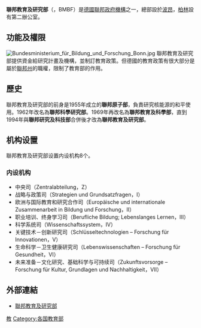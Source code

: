 {{noteTA
|1=zh-cn:波恩; zh-tw:波昂; zh-hk:波恩;
|2=zh-tw:及; zh-cn:与;
|3=zh-tw:部會; zh-cn:部委;
|4=zh-tw:教育及研究部; zh-cn:教育与研究部;
}}
{{Infobox Government agency
|agency_name     = 聯邦教育及研究部
|nativename      = Bundesministerium für Bildung und Forschung
|logo            = BMBF_Logo.svg
|logo_width      = 200 px
|formed          = 1955年10月20日
|headquarters    = {{GER}}[[波昂|波昂]]
|preceding1      = 
|budget          = €  91.87億元 (2008)
|jurisdiction    = {{GER}}
|minister1_name  = [[貝蒂娜·斯塔克-瓦青格|貝蒂娜·斯塔克-瓦青格]]
|minister1_pfo   = 聯邦教育及研究部部長
|chief1_name     = Thomas Rachel
|chief1_position = 國務秘書
|chief2_name     = Andreas Storm
|chief2_position = 國務秘書
|chief3_name     = Michael Thielen
|chief3_position = 國務秘書
|chief4_name     = Frieder Meyer-Krahmer
|chief4_position = 國務秘書
|website         = http://www.bmbf.de
}}

'''聯邦教育及研究部'''（{{lang-de|'''Bundesministerium für Bildung und Forschung'''}}，BMBF）是[[德國|德國]][[德國政府|聯邦政府機構]]之一，總部設於[[波昂|波昂]]，[[柏林|柏林]]設有第二辦公室。

== 功能及權限 ==
[[File:Bundesministerium_für_Bildung_und_Forschung_Bonn.jpg|thumb]]
聯邦教育及研究部提供資金給研究計畫及機構，並制訂教育政策。但德國的教育政策有很大部分是屬於[[聯邦州_(德國)|聯邦州]]的職權，限制了教育部的作用。

== 歷史 ==
聯邦教育及研究部的前身是1955年成立的'''聯邦原子部'''，負責研究核能源的和平使用。1962年改名為'''聯邦科學研究部'''。1969年再改名為'''聯邦教育及科學部'''，直到1994年與'''聯邦研究及科技部'''合併後才改為'''聯邦教育及研究部'''。

== 机构设置 ==
聯邦教育及研究部设置内设机构8个。
=== 内设机构 ===
* 中央司（Zentralabteilung，Z）
* 战略与政策司（Strategien und Grundsatzfragen，Ⅰ）
* 欧洲与国际教育和研究合作司（Europäische und internationale Zusammenarbeit in Bildung und Forschung，Ⅱ）
* 职业培训、终身学习司（Berufliche Bildung; Lebenslanges Lernen，Ⅲ）
* 科学系统司（Wissenschaftssystem，Ⅳ）
* 关键技术－创新研究司（Schlüsseltechnologien – Forschung für Innovationen，Ⅴ）
* 生命科学－卫生健康研究司（Lebenswissenschaften – Forschung für Gesundheit，Ⅵ）
* 未来准备－文化研究、基础科学与可持续司（Zukunftsvorsorge – Forschung für Kultur, Grundlagen und Nachhaltigkeit，Ⅶ）

== 外部連結 ==
*[http://www.bmbf.de/ 聯邦教育及研究部] {{Wayback|url=http://www.bmbf.de/ |date=20090906050626 }}

{{German Federal Ministries}}

{{Authority control}}
[[Category:德國政府部門|教]]
[[Category:各国教育部|Category:各国教育部]]
